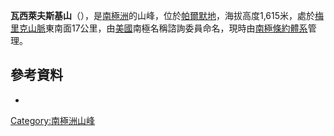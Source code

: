 {{coord|75|11|S|71|24|W|display=title}}

'''瓦西萊夫斯基山'''（{{lang-en|Mount Wasilewski}}），是[[南極洲|南極洲]]的山峰，位於[[帕爾默地|帕爾默地]]，海拔高度1,615米，處於[[梅里克山脈|梅里克山脈]]東南面17公里，由[[美國|美國]]南極名稱諮詢委員命名，現時由[[南極條約體系|南極條約體系]]管理。

==參考資料==
*{{usgs-gazetteer}}

{{Antarctica-geo-stub}}
[[Category:南極洲山峰|Category:南極洲山峰]]